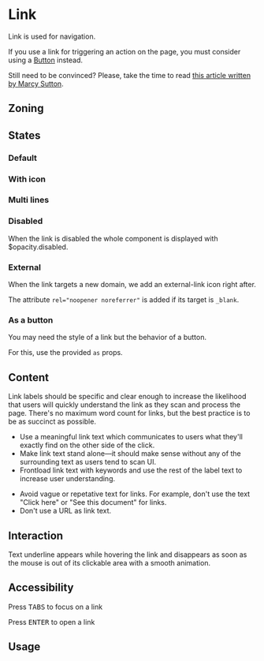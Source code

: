 

<Meta title="Components/Link" component={Link} />

<FigmaLink href="https://www.figma.com/file/l3FmBFqbeqqSlz9TBZKgWS/Links" />

# Link

Link is used for navigation.

If you use a link for triggering an action on the page, you must consider using a [Button](/?path=/docs/components-button--primary) instead.

Still need to be convinced? Please, take the time to read [this article written by Marcy Sutton](https://marcysutton.com/links-vs-buttons-in-modern-web-applications).

## Zoning

<FigmaImage
	src="https://www.figma.com/file/qc8oUSyVJM67gSsbTShftt/%F0%9F%93%90-Zoning?node-id=12%3A142"
	alt="zoning image for links"
/>

## States

### Default

<Canvas>
	<Story story={Stories.Default} />
	<Story story={Stories.Hover} />
	<Story story={Stories.Active} />
</Canvas>

### With icon

<Canvas>
	<Story story={Stories.WithIcon} />
</Canvas>

### Multi lines

<Canvas>
	<Story story={Stories.MultiLines} />
</Canvas>

### Disabled

When the link is disabled the whole component is displayed with $opacity.disabled.

<Canvas>
	<Story story={Stories.Disabled} />
</Canvas>

### External

When the link targets a new domain, we add an external-link icon right after.

<Canvas>
	<Story story={Stories.External} />
</Canvas>

The attribute `rel="noopener noreferrer"` is added if its target is `_blank`.

### As a button

You may need the style of a link but the behavior of a button.

For this, use the provided `as` props.

<Canvas>
	<Story story={Stories.AsButton} />
</Canvas>

## Content

Link labels should be specific and clear enough to increase the likelihood that users will quickly understand the link as they scan and process the page. There's no maximum word count for links, but the best practice is to be as succinct as possible.

<Use>
	<Use.Do>
		<ul>
			<li>
				Use a meaningful link text which communicates to users what they'll exactly find on the
				other side of the click.
			</li>
			<li>
				Make link text stand alone—it should make sense without any of the surrounding text as users
				tend to scan UI.
			</li>
			<li>
				Frontload link text with keywords and use the rest of the label text to increase user
				understanding.
			</li>
		</ul>
	</Use.Do>
	<Use.Dont>
		<ul>
			<li>
				Avoid vague or repetative text for links. For example, don't use the text "Click here" or
				"See this document" for links.
			</li>
			<li>Don't use a URL as link text.</li>
		</ul>
	</Use.Dont>
</Use>

## Interaction

Text underline appears while hovering the link and disappears as soon as the mouse is out of its clickable area with a smooth animation.

## Accessibility

Press <kbd>TABS</kbd> to focus on a link

Press <kbd>ENTER</kbd> to open a link

## Usage

<Canvas>
	<Story
		name="usage"
		args={{
			iconBefore: 'talend-info-circle',
			children: 'Help',
			iconAfter: '',
			href: 'https://help.talend.com',
			disabled: false,
			hideExternalIcon: false,
		}}
		argTypes={{
			iconBefore: {
				description: 'Link icon before text as illustration',
				control: {
					type: 'select',
					options: [''].concat(IconsProvider.getCurrentIconIds()),
				},
			},
			iconAfter: {
				description: 'Link icon after text as illustration',
				control: {
					type: 'select',
					options: [''].concat(IconsProvider.getCurrentIconIds()),
				},
			},
			href: {
				description: 'Link reference',
				control: {
					type: 'text',
				},
			},
			hideExternalIcon: {
				description: 'Button has hidden text',
				control: {
					type: 'boolean',
				},
			},
		}}
	>
		{args => <Link {...args} />}
	</Story>
</Canvas>

<ArgsTable story="usage" />
